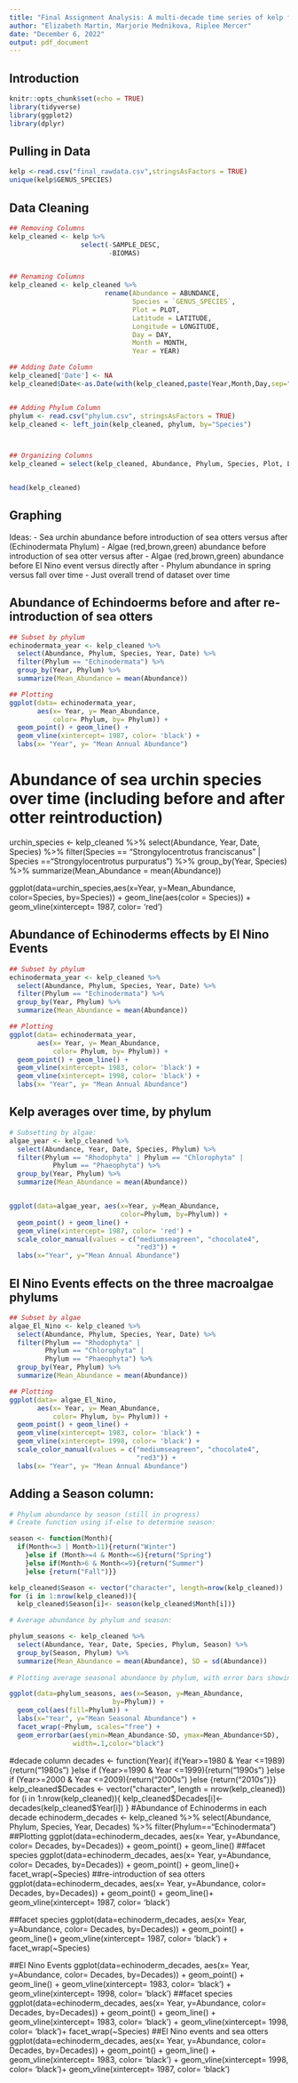 ---
title: "Final Assignment Analysis: A multi-decade time series of kelp forest community structure at San Nicolas Islands, California"
author: "Elizabeth Martin, Marjorie Mednikova, Riplee Mercer"
date: "December 6, 2022"
output: pdf_document
---

## Introduction



```{r setup, include=FALSE}
knitr::opts_chunk$set(echo = TRUE)
library(tidyverse)
library(ggplot2)
library(dplyr)
```


## Pulling in Data

```{r data}
kelp <-read.csv("final_rawdata.csv",stringsAsFactors = TRUE)
unique(kelp$GENUS_SPECIES)
```


## Data Cleaning

```{r data cleaning}

## Removing Columns
kelp_cleaned <- kelp %>% 
                  select(-SAMPLE_DESC,
                         -BIOMAS)


## Renaming Columns
kelp_cleaned <- kelp_cleaned %>% 
                        rename(Abundance = ABUNDANCE, 
                               Species = `GENUS_SPECIES`,
                               Plot = PLOT,
                               Latitude = LATITUDE,
                               Longitude = LONGITUDE,
                               Day = DAY, 
                               Month = MONTH,
                               Year = YEAR) 

## Adding Date Column
kelp_cleaned['Date'] <- NA
kelp_cleaned$Date<-as.Date(with(kelp_cleaned,paste(Year,Month,Day,sep="-")),"%Y-%m-%d")


## Adding Phylum Column
phylum <- read.csv("phylum.csv", stringsAsFactors = TRUE)
kelp_cleaned <- left_join(kelp_cleaned, phylum, by="Species")



## Organizing Columns
kelp_cleaned = select(kelp_cleaned, Abundance, Phylum, Species, Plot, Latitude, Longitude, Date, Year, Month, Day)


head(kelp_cleaned)
```


## Graphing
Ideas: 
  - Sea urchin abundance before introduction of sea otters versus after             (Echinodermata Phylum)
  - Algae (red,brown,green) abundance before introduction of sea otter versus       after
  - Algae (red,brown,green) abundance before El Nino event versus directly after
  - Phylum abundance in spring versus fall over time
  - Just overall trend of dataset over time 

## Abundance of Echindoerms before and after re-introduction of sea otters
```{r Echinodermata before vs after sea otters}
## Subset by phylum
echinodermata_year <- kelp_cleaned %>% 
  select(Abundance, Phylum, Species, Year, Date) %>% 
  filter(Phylum == "Echinodermata") %>% 
  group_by(Year, Phylum) %>% 
  summarize(Mean_Abundance = mean(Abundance))

## Plotting
ggplot(data= echinodermata_year,
       aes(x= Year, y= Mean_Abundance,
           color= Phylum, by= Phylum)) +
  geom_point() + geom_line() +
  geom_vline(xintercept= 1987, color= 'black') + 
  labs(x= "Year", y= "Mean Annual Abundance")
```

# Abundance of sea urchin species over time (including before and after otter reintroduction)
urchin_species <- kelp_cleaned %>%
select(Abundance, Year, Date, Species) %>% 
  filter(Species == "Strongylocentrotus franciscanus" | 
           Species =="Strongylocentrotus purpuratus") %>% 
  group_by(Year, Species) %>%
  summarize(Mean_Abundance = mean(Abundance))

ggplot(data=urchin_species,aes(x=Year, y=Mean_Abundance,
                                color=Species, by=Species)) +
  geom_line(aes(color = Species)) +
  geom_vline(xintercept= 1987, color= 'red')


## Abundance of Echinoderms effects by El Nino Events
```{r Echinodermata affected EL Nino}
## Subset by phylum
echinodermata_year <- kelp_cleaned %>% 
  select(Abundance, Phylum, Species, Year, Date) %>% 
  filter(Phylum == "Echinodermata") %>% 
  group_by(Year, Phylum) %>% 
  summarize(Mean_Abundance = mean(Abundance))

## Plotting
ggplot(data= echinodermata_year,
       aes(x= Year, y= Mean_Abundance,
           color= Phylum, by= Phylum)) +
  geom_point() + geom_line() +
  geom_vline(xintercept= 1983, color= 'black') + 
  geom_vline(xintercept= 1998, color= 'black') +
  labs(x= "Year", y= "Mean Annual Abundance")
```

## Kelp averages over time, by phylum #

```{r plot 3}
# Subsetting by algae: 
algae_year <- kelp_cleaned %>%
  select(Abundance, Year, Date, Species, Phylum) %>% 
  filter(Phylum == "Rhodophyta" | Phylum == "Chlorophyta" |
           Phylum == "Phaeophyta") %>% 
  group_by(Year, Phylum) %>%
  summarize(Mean_Abundance = mean(Abundance))


ggplot(data=algae_year, aes(x=Year, y=Mean_Abundance, 
                            color=Phylum, by=Phylum)) + 
  geom_point() + geom_line() +
  geom_vline(xintercept= 1987, color= 'red') + 
  scale_color_manual(values = c("mediumseagreen", "chocolate4", 
                                "red3")) +
  labs(x="Year", y="Mean Annual Abundance")
```

## El Nino Events effects on the three macroalgae phylums
```{r El Nino}
## Subset by algae
algae_El_Nino <- kelp_cleaned %>% 
  select(Abundance, Phylum, Species, Year, Date) %>% 
  filter(Phylum == "Rhodophyta" | 
         Phylum == "Chlorophyta" |
         Phylum == "Phaeophyta") %>% 
  group_by(Year, Phylum) %>% 
  summarize(Mean_Abundance = mean(Abundance))

## Plotting
ggplot(data= algae_El_Nino,
       aes(x= Year, y= Mean_Abundance,
           color= Phylum, by= Phylum)) +
  geom_point() + geom_line() +
  geom_vline(xintercept= 1983, color= 'black') + 
  geom_vline(xintercept= 1998, color= 'black') +
  scale_color_manual(values = c("mediumseagreen", "chocolate4", 
                                "red3")) +
  labs(x= "Year", y= "Mean Annual Abundance")
```
## Adding a Season column:

```{r Seasons}

# Phylum abundance by season (still in progress)
# Create function using if-else to determine season:

season <- function(Month){
  if(Month<=3 | Month>11){return("Winter")
    }else if (Month>=4 & Month<=6){return("Spring")
    }else if(Month>6 & Month<=9){return("Summer")
    }else {return("Fall")}}

kelp_cleaned$Season <- vector("character", length=nrow(kelp_cleaned))
for (i in 1:nrow(kelp_cleaned)){
  kelp_cleaned$Season[i]<- season(kelp_cleaned$Month[i])}

# Average abundance by phylum and season: 

phylum_seasons <- kelp_cleaned %>%
  select(Abundance, Year, Date, Species, Phylum, Season) %>% 
  group_by(Season, Phylum) %>%
  summarize(Mean_Abundance = mean(Abundance), SD = sd(Abundance))
  
# Plotting average seasonal abundance by phylum, with error bars showing standard deviation:

ggplot(data=phylum_seasons, aes(x=Season, y=Mean_Abundance, 
                          by=Phylum)) + 
  geom_col(aes(fill=Phylum)) + 
  labs(x="Year", y="Mean Seasonal Abundance") +  
  facet_wrap(~Phylum, scales="free") + 
  geom_errorbar(aes(ymin=Mean_Abundance-SD, ymax=Mean_Abundance+SD),
                width=.1,color="black")

```
#decade column
decades <- function(Year){
  if(Year>=1980 & Year <=1989){return("1980s")
  }else if (Year>=1990 & Year <=1999){return("1990s")
  }else if (Year>=2000 & Year <=2009){return("2000s")
  }else {return("2010s")}}
kelp_cleaned$Decades <- vector("character", length = nrow(kelp_cleaned))
for (i in 1:nrow(kelp_cleaned)){
  kelp_cleaned$Decades[i]<-decades(kelp_cleaned$Year[i])
}
#Abundance of Echinoderms in each decade
echinoderm_decades <- kelp_cleaned %>% 
  select(Abundance, Phylum, Species, Year, Decades) %>% 
  filter(Phylum=="Echinodermata") 
##Plotting
ggplot(data=echinoderm_decades,
       aes(x= Year, y=Abundance, color= Decades, by=Decades)) +
geom_point() + geom_line()
##facet species
ggplot(data=echinoderm_decades,
       aes(x= Year, y=Abundance, color= Decades, by=Decades)) +
  geom_point() + geom_line()+
  facet_wrap(~Species)
##re-introduction of sea otters
ggplot(data=echinoderm_decades,
       aes(x= Year, y=Abundance, color= Decades, by=Decades)) +
  geom_point() + geom_line()+
geom_vline(xintercept= 1987, color= 'black') 

##facet species
ggplot(data=echinoderm_decades,
       aes(x= Year, y=Abundance, color= Decades, by=Decades)) +
  geom_point() + geom_line()+
  geom_vline(xintercept= 1987, color= 'black') +
facet_wrap(~Species)

##El Nino Events 
ggplot(data=echinoderm_decades,
       aes(x= Year, y=Abundance, color= Decades, by=Decades)) +
  geom_point() + geom_line() +
geom_vline(xintercept= 1983, color= 'black') + 
  geom_vline(xintercept= 1998, color= 'black')
##facet species
ggplot(data=echinoderm_decades,
       aes(x= Year, y=Abundance, color= Decades, by=Decades)) +
  geom_point() + geom_line() +
  geom_vline(xintercept= 1983, color= 'black') + 
  geom_vline(xintercept= 1998, color= 'black')+
facet_wrap(~Species)
##El Nino events and sea otters 
ggplot(data=echinoderm_decades,
       aes(x= Year, y=Abundance, color= Decades, by=Decades)) +
  geom_point() + geom_line() +
  geom_vline(xintercept= 1983, color= 'black') + 
  geom_vline(xintercept= 1998, color= 'black')+
  geom_vline(xintercept= 1987, color= 'black')
